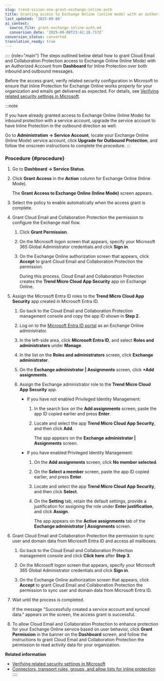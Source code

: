 ```yaml
---
slug: trend-vision-one-grant-exchange-inline-auth
title: Granting access to Exchange Online (inline mode) with an authorized account
last_updated: '2025-09-08'
ai_context:
  source_file: grant-exchange-inline-auth.md
  conversion_date: '2025-09-08T23:42:18.717Z'
conversion_status: converted
translation_ready: true
---
```


:::: {role="main"}
The steps outlined below detail how to grant Cloud Email and Collaboration Protection access to Exchange Online (Inline Mode) with an Authorized Account from **Dashboard** for Inline Protection over both inbound and outbound messages.

Before the access grant, verify related security configuration in Microsoft to ensure that Inline Protection for Exchange Online works properly for your organization and emails get delivered as expected. For details, see [Verifying related security settings in Microsoft](verifying-security-settings-ms.mdx).

:::note

If you have already granted access to Exchange Online (Inline Mode) for inbound protection with a service account, upgrade the service account to have Inline Protection in the outbound direction as well:

Go to **Administration → Service Account**, locate your Exchange Online (Inline Mode) service account, click **Upgrade for Outbound Protection**, and follow the onscreen instructions to complete the procedure.
:::

### Procedure {#procedure}

1.  Go to **Dashboard → Service Status**.

2.  Click **Grant Access** in the **Action** column for Exchange Online (Inline Mode).

    The **Grant Access to Exchange Online (Inline Mode)** screen appears.

3.  Select the policy to enable automatically when the access grant is complete.

4.  Grant Cloud Email and Collaboration Protection the permission to configure the Exchange mail flow.

    1.  Click **Grant Permission**.

    2.  On the Microsoft logon screen that appears, specify your Microsoft 365 Global Administrator credentials and click **Sign in**.

    3.  On the Exchange Online authorization screen that appears, click **Accept** to grant Cloud Email and Collaboration Protection the permission.

        During this process, Cloud Email and Collaboration Protection creates the **Trend Micro Cloud App Security** app on Exchange Online.

5.  Assign the Microsoft Entra ID roles to the **Trend Micro Cloud App Security** app created in Microsoft Entra ID.

    1.  Go back to the Cloud Email and Collaboration Protection management console and copy the app ID shown in **Step 2**.

    2.  Log on to the [Microsoft Entra ID portal](https://portal.azure.com/) as an Exchange Online administrator.

    3.  In the left-side area, click **Microsoft Entra ID**, and select **Roles and administrators** under **Manage**.

    4.  In the list on the **Roles and administrators** screen, click **Exchange administrator**.

    5.  On the **Exchange administrator | Assignments** screen, click **+Add assignments**.

    6.  Assign the Exchange administrator role to the **Trend Micro Cloud App Security** app.

        - If you have not enabled Privileged Identity Management:

          1.  In the search box on the **Add assignments** screen, paste the app ID copied earlier and press **Enter**.

          2.  Locate and select the app **Trend Micro Cloud App Security**, and then click **Add**.

              The app appears on the **Exchange administrator | Assignments** screen.

        - If you have enabled Privileged Identity Management:

          1.  On the **Add assignments** screen, click **No member selected**.

          2.  On the **Select a member** screen, paste the app ID copied earlier, and press **Enter**.

          3.  Locate and select the app **Trend Micro Cloud App Security**, and then click **Select**.

          4.  On the **Setting** tab, retain the default settings, provide a justification for assigning the role under **Enter justification**, and click **Assign**.

              The app appears on the **Active assignments** tab of the **Exchange administrator | Assignments** screen.

6.  Grant Cloud Email and Collaboration Protection the permission to sync user and domain data from Microsoft Entra ID and access all mailboxes.

    1.  Go back to the Cloud Email and Collaboration Protection management console and click **Click here** after **Step 3**.

    2.  On the Microsoft logon screen that appears, specify your Microsoft 365 Global Administrator credentials and click **Sign in**.

    3.  On the Exchange Online authorization screen that appears, click **Accept** to grant Cloud Email and Collaboration Protection the permission to sync user and domain data from Microsoft Entra ID.

7.  Wait until the process is completed.

    If the message "Successfully created a service account and synced data." appears on the screen, the access grant is successful.

8.  To allow Cloud Email and Collaboration Protection to enhance protection for your Exchange Online service based on user behavior, click **Grant Permission** in the banner on the **Dashboard** screen, and follow the instructions to grant Cloud Email and Collaboration Protection the permission to read activity data for your organization.

**Related information**

- [Verifying related security settings in Microsoft](verifying-security-settings-ms.mdx)
- [Connectors, transport rules, groups, and allow lists for inline protection](connectors-transport-inline.mdx)
::::
